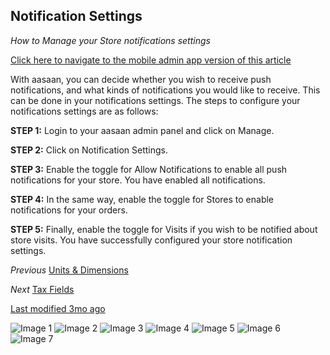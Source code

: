 ## Notification Settings

*How to Manage your Store notifications settings*

[Click here to navigate to the mobile admin app version of this article](#)

With aasaan, you can decide whether you wish to receive push notifications, and what kinds of notifications you would like to receive. This can be done in your notifications settings. The steps to configure your notifications settings are as follows:

**STEP 1:**
Login to your aasaan admin panel and click on Manage.

**STEP 2:**
Click on Notification Settings.

**STEP 3:**
Enable the toggle for Allow Notifications to enable all push notifications for your store.
You have enabled all notifications.

**STEP 4:**
In the same way, enable the toggle for Stores to enable notifications for your orders.

**STEP 5:**
Finally, enable the toggle for Visits if you wish to be notified about store visits.
You have successfully configured your store notification settings.

*Previous*
[Units & Dimensions](#)

*Next*
[Tax Fields](#)

[Last modified 3mo ago](#)

![Image 1](https://cdn.aasaan.app/docs/notification/notification_1.png)
![Image 2](https://cdn.aasaan.app/docs/notification/notification_2.png)
![Image 3](https://cdn.aasaan.app/docs/notification/notification_3.png)
![Image 4](https://cdn.aasaan.app/docs/notification/notification_4.png)
![Image 5](https://cdn.aasaan.app/docs/notification/notification_5.png)
![Image 6](https://cdn.aasaan.app/docs/notification/notification_6.png)
![Image 7](https://cdn.aasaan.app/docs/notification/notification_7.png)
